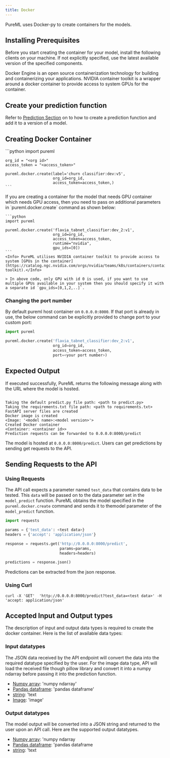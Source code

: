 ```yaml
---
title: Docker
---
```


PureML uses Docker-py to create containers for the models.

## Installing Prerequisites

Before you start creating the container for your model, install the following clients on your machine. If not explicitly specified, use the latest available version of the specified components.

<Tabs>
  <Tab title="CPU">
    <Card title="Download docker" icon="link" href="https://docs.docker.com/engine/install/">
       Docker Engine is an open source containerization technology for building and containerizing your applications.
    </Card>

  </Tab>
  <Tab title="GPU">
  <Card title="Download container toolkit" icon="link" href="https://catalog.ngc.nvidia.com/orgs/nvidia/teams/k8s/containers/container-toolkit">
      NVIDIA container toolkit is a wrapper around a docker container to provide access to system GPUs for the container.
    </Card>
  </Tab>
</Tabs>

## Create your prediction function

Refer to [Prediction Section](../prediction/versioning) on to how to create a prediction function and add it to a version of a model.

## Creating Docker Container

<Tabs>
  <Tab title="CPU">
    ```python
    import pureml

    org_id = "<org id>"
    access_token = "<access_token>"

    pureml.docker.create(label='churn classifier:dev:v5',
                         org_id=org_id,
                         access_token=access_token,)
    ```

  </Tab>
  <Tab title="GPU">
    If you are creating a container for the model that needs GPU container which needs GPU access, then you need to pass on additional parameters in `pureml.docker.create` command as shown below:

    ```python
    import pureml

    pureml.docker.create('flavia_tabnet_classifier:dev_2:v1',
                         org_id=org_id,
                         access_token=access_token,
                         runtime="nvidia",
                         gpu_ids=[0])
    ```
    <Info> PureML utilises NVIDIA container toolkit to provide access to system [GPUs in the container](https://catalog.ngc.nvidia.com/orgs/nvidia/teams/k8s/containers/container-toolkit).</Info>

    > In above code, only GPU with id 0 is used, if you want to use multiple GPUs available in your system then you should specify it with a separate id `gpu_ids=[0,1,2,..]`.

  </Tab>
</Tabs>

### Changing the port number

By default pureml host container on `0.0.0.0:8000`. If that port is already in use, the below command can be explicitly provided to change port to your custom port:

```python
import pureml

pureml.docker.create('flavia_tabnet_classifier:dev_2:v1',
                     org_id=org_id,
                     access_token=access_token,
                     port=<your port number>)
```

## Expected Output

If executed successfully, PureML returns the following message along with the URL where the model is hosted.

```

Taking the default predict.py file path: <path to predict.py>
Taking the requirements.txt file path: <path to requirements.txt>
FastAPI server files are created
Docker image is created
<Image: '<model name>:<model version>'>
Created Docker container
<Container: <container id>>
Prediction requests can be forwarded to 0.0.0.0:8000/predict

```

The model is hosted at `0.0.0.0:8000/predict`. Users can get predictions by sending get requests to the API.

## Sending Requests to the API

### Using Requests

The API call expects a parameter named `test_data` that contains data to be tested. This `data` will be passed on to the data parameter set in the `model_predict` function. PureML obtains the model specified in the `pureml.docker.create` command and sends it to themodel parameter of the `model_predict` function.

```python
import requests

params = {'test_data': <test data>}
headers = {'accept': 'application/json'}

response = requests.get('http://0.0.0.0:8000/predict',
                        params=params,
                        headers=headers)

predictions = response.json()
```

Predictions can be extracted from the json response.

### Using Curl

```Curl
curl -X 'GET'  'http://0.0.0.0:8000/predict?test_data=<test data>' -H 'accept: application/json'
```

## Accepted Input and Output types

The description of input and output data types is required to create the docker container. Here is the list of available data types:

### Input datatypes

The JSON data received by the API endpoint will convert the data into the required datatype specified by the user. For the image data type, API will load the received file though pillow library and convert it into a numpy ndarray before passing it into the prediction function.

- [Numpy array](https://numpy.org/doc/stable/): 'numpy ndarray'
- [Pandas dataframe](https://pandas.pydata.org/docs/reference/api/pandas.DataFrame.html): 'pandas dataframe'
- [string](): 'text
- [Image](https://pillow.readthedocs.io/en/stable/reference/Image.html): 'image'

### Output datatypes

The model output will be converted into a JSON string and returned to the user upon an API call. Here are the supported output datatypes.

- [Numpy array](https://numpy.org/doc/stable/): 'numpy ndarray
- [Pandas dataframe](https://pandas.pydata.org/docs/reference/api/pandas.DataFrame.html): 'pandas dataframe
- [string](): 'text
